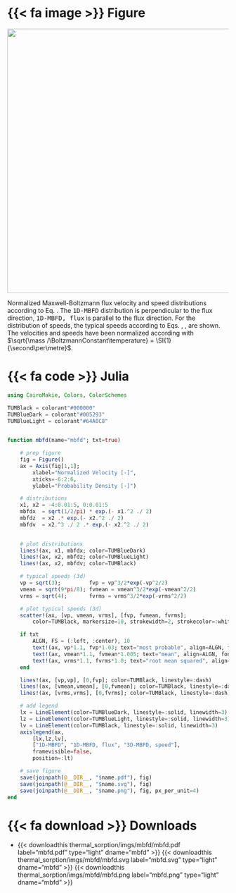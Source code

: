 ::: {.column-page-right}
::: {.panel-tabset}

# {{< fa image >}} Figure

::: {#fig-mbfd}
![](/documentation/sources_sinks/thermal_sorption/imgs/mbfd/mbfd.svg){width="600px"}

Normalized Maxwell-Boltzmann flux velocity and speed distributions according to Eq. \eqref{eq:mbfd_speed}. The <tt>1D-MBFD</tt> distribution is perpendicular to the flux direction, <tt>1D-MBFD, flux</tt> is parallel to the flux direction. For the distribution of speeds, the typical speeds according to Eqs. \eqref{eq:mbfd_most_probable_speed}, \eqref{eq:mbfd_mean_speed}, \eqref{eq:mbfd_rms_speed} are shown. The velocities and speeds have been normalized according with $\sqrt{\mass /\BoltzmannConstant\temperature} = \SI{1}{\second\per\metre}$.
:::

# {{< fa code >}} Julia
```julia
using CairoMakie, Colors, ColorSchemes

TUMBlack = colorant"#000000"
TUMBlueDark = colorant"#005293"
TUMBlueLight = colorant"#64A0C8"
    

function mbfd(name="mbfd"; txt=true)

    # prep figure
    fig = Figure()
    ax = Axis(fig[1,1];
        xlabel="Normalized Velocity [-]",
        xticks=-6:2:6,
        ylabel="Probability Density [-]")

    # distributions
    x1, x2 = -4:0.01:5, 0:0.01:5
    mbfdx  = sqrt(1/2/pi) * exp.(- x1.^2 ./ 2)
    mbfdz  = x2 .* exp.(- x2.^2 ./ 2)
    mbfdv  = x2.^3 ./ 2 .* exp.(- x2.^2 ./ 2)

    
    # plot distributions
    lines!(ax, x1, mbfdx; color=TUMBlueDark)
    lines!(ax, x2, mbfdz; color=TUMBlueLight)
    lines!(ax, x2, mbfdv; color=TUMBlack)

    # typical speeds (3d)
    vp = sqrt(3);         fvp = vp^3/2*exp(-vp^2/2)
    vmean = sqrt(9*pi/8); fvmean = vmean^3/2*exp(-vmean^2/2)
    vrms = sqrt(4);       fvrms = vrms^3/2*exp(-vrms^2/2)

    # plot typical speeds (3d)
    scatter!(ax, [vp, vmean, vrms], [fvp, fvmean, fvrms]; 
        color=TUMBlack, markersize=10, strokewidth=2, strokecolor=:white)

    if txt
        ALGN, FS = (:left, :center), 10
        text!(ax, vp*1.1, fvp*1.03; text="most probable", align=ALGN, fontsize=FS)
        text!(ax, vmean*1.1, fvmean*1.005; text="mean", align=ALGN, fontsize=FS)
        text!(ax, vrms*1.1, fvrms*1.0; text="root mean squared", align=(:left, :center), fontsize=FS)
    end

    lines!(ax, [vp,vp], [0,fvp]; color=TUMBlack, linestyle=:dash)
    lines!(ax, [vmean,vmean], [0,fvmean]; color=TUMBlack, linestyle=:dash)
    lines!(ax, [vrms,vrms], [0,fvrms]; color=TUMBlack, linestyle=:dash)

    # add legend
    lx = LineElement(color=TUMBlueDark, linestyle=:solid, linewidth=3)
    lz = LineElement(color=TUMBlueLight, linestyle=:solid, linewidth=3)
    lv = LineElement(color=TUMBlack, linestyle=:solid, linewidth=3)
    axislegend(ax, 
        [lx,lz,lv], 
        ["1D-MBFD", "1D-MBFD, flux", "3D-MBFD, speed"], 
        framevisible=false,
        position=:lt)

    # save figure
    save(joinpath(@__DIR__, "$name.pdf"), fig)
    save(joinpath(@__DIR__, "$name.svg"), fig)
    save(joinpath(@__DIR__, "$name.png"), fig, px_per_unit=4)
end
```

# {{< fa download >}}  Downloads

* {{< downloadthis thermal_sorption/imgs/mbfd/mbfd.pdf label="mbfd.pdf" type="light" dname="mbfd" >}} {{< downloadthis thermal_sorption/imgs/mbfd/mbfd.svg label="mbfd.svg" type="light" dname="mbfd" >}} {{< downloadthis thermal_sorption/imgs/mbfd/mbfd.png label="mbfd.png" type="light" dname="mbfd" >}}

:::
:::